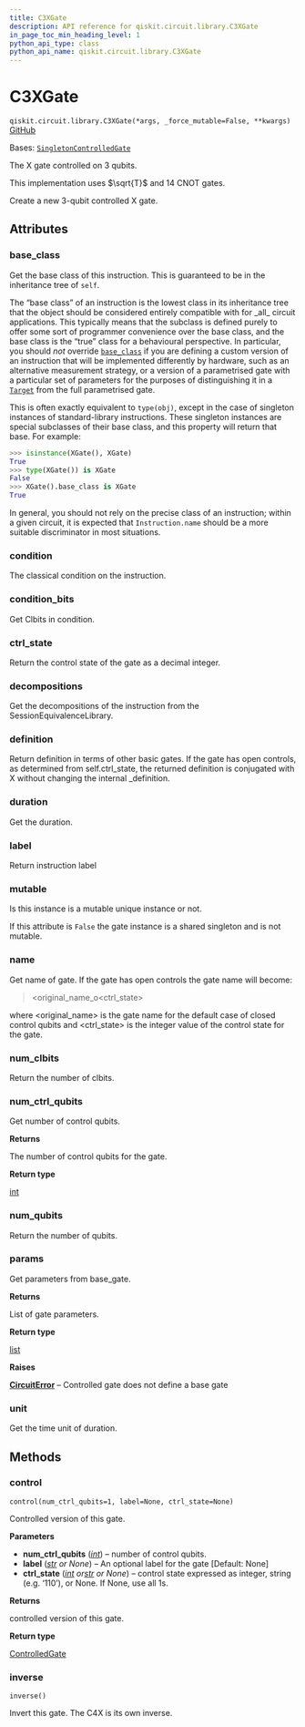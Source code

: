 ```yaml
---
title: C3XGate
description: API reference for qiskit.circuit.library.C3XGate
in_page_toc_min_heading_level: 1
python_api_type: class
python_api_name: qiskit.circuit.library.C3XGate
---
```


# C3XGate

<span id="qiskit.circuit.library.C3XGate" />

`qiskit.circuit.library.C3XGate(*args, _force_mutable=False, **kwargs)` [GitHub](https://github.com/qiskit/qiskit/tree/stable/0.45/qiskit/circuit/library/standard_gates/x.py "view source code")

Bases: [`SingletonControlledGate`](circuit_singleton#qiskit.circuit.singleton.SingletonControlledGate "qiskit.circuit.singleton.SingletonControlledGate")

The X gate controlled on 3 qubits.

This implementation uses $\sqrt{T}$ and 14 CNOT gates.

Create a new 3-qubit controlled X gate.

## Attributes

<span id="qiskit.circuit.library.C3XGate.base_class" />

### base\_class

Get the base class of this instruction. This is guaranteed to be in the inheritance tree of `self`.

The “base class” of an instruction is the lowest class in its inheritance tree that the object should be considered entirely compatible with for \_all\_ circuit applications. This typically means that the subclass is defined purely to offer some sort of programmer convenience over the base class, and the base class is the “true” class for a behavioural perspective. In particular, you should *not* override [`base_class`](#qiskit.circuit.library.C3XGate.base_class "qiskit.circuit.library.C3XGate.base_class") if you are defining a custom version of an instruction that will be implemented differently by hardware, such as an alternative measurement strategy, or a version of a parametrised gate with a particular set of parameters for the purposes of distinguishing it in a [`Target`](qiskit.transpiler.Target "qiskit.transpiler.Target") from the full parametrised gate.

This is often exactly equivalent to `type(obj)`, except in the case of singleton instances of standard-library instructions. These singleton instances are special subclasses of their base class, and this property will return that base. For example:

```python
>>> isinstance(XGate(), XGate)
True
>>> type(XGate()) is XGate
False
>>> XGate().base_class is XGate
True
```

In general, you should not rely on the precise class of an instruction; within a given circuit, it is expected that `Instruction.name` should be a more suitable discriminator in most situations.

<span id="qiskit.circuit.library.C3XGate.condition" />

### condition

The classical condition on the instruction.

<span id="qiskit.circuit.library.C3XGate.condition_bits" />

### condition\_bits

Get Clbits in condition.

<span id="qiskit.circuit.library.C3XGate.ctrl_state" />

### ctrl\_state

Return the control state of the gate as a decimal integer.

<span id="qiskit.circuit.library.C3XGate.decompositions" />

### decompositions

Get the decompositions of the instruction from the SessionEquivalenceLibrary.

<span id="qiskit.circuit.library.C3XGate.definition" />

### definition

Return definition in terms of other basic gates. If the gate has open controls, as determined from self.ctrl\_state, the returned definition is conjugated with X without changing the internal \_definition.

<span id="qiskit.circuit.library.C3XGate.duration" />

### duration

Get the duration.

<span id="qiskit.circuit.library.C3XGate.label" />

### label

Return instruction label

<span id="qiskit.circuit.library.C3XGate.mutable" />

### mutable

Is this instance is a mutable unique instance or not.

If this attribute is `False` the gate instance is a shared singleton and is not mutable.

<span id="qiskit.circuit.library.C3XGate.name" />

### name

Get name of gate. If the gate has open controls the gate name will become:

> \<original\_name\_o\<ctrl\_state>

where \<original\_name> is the gate name for the default case of closed control qubits and \<ctrl\_state> is the integer value of the control state for the gate.

<span id="qiskit.circuit.library.C3XGate.num_clbits" />

### num\_clbits

Return the number of clbits.

<span id="qiskit.circuit.library.C3XGate.num_ctrl_qubits" />

### num\_ctrl\_qubits

Get number of control qubits.

**Returns**

The number of control qubits for the gate.

**Return type**

[int](https://docs.python.org/3/library/functions.html#int "(in Python v3.12)")

<span id="qiskit.circuit.library.C3XGate.num_qubits" />

### num\_qubits

Return the number of qubits.

<span id="qiskit.circuit.library.C3XGate.params" />

### params

Get parameters from base\_gate.

**Returns**

List of gate parameters.

**Return type**

[list](https://docs.python.org/3/library/stdtypes.html#list "(in Python v3.12)")

**Raises**

[**CircuitError**](circuit#qiskit.circuit.CircuitError "qiskit.circuit.CircuitError") – Controlled gate does not define a base gate

<span id="qiskit.circuit.library.C3XGate.unit" />

### unit

Get the time unit of duration.

## Methods

### control

<span id="qiskit.circuit.library.C3XGate.control" />

`control(num_ctrl_qubits=1, label=None, ctrl_state=None)`

Controlled version of this gate.

**Parameters**

*   **num\_ctrl\_qubits** ([*int*](https://docs.python.org/3/library/functions.html#int "(in Python v3.12)")) – number of control qubits.
*   **label** ([*str*](https://docs.python.org/3/library/stdtypes.html#str "(in Python v3.12)") *or None*) – An optional label for the gate \[Default: None]
*   **ctrl\_state** ([*int*](https://docs.python.org/3/library/functions.html#int "(in Python v3.12)")  *or*[*str*](https://docs.python.org/3/library/stdtypes.html#str "(in Python v3.12)") *or None*) – control state expressed as integer, string (e.g. ‘110’), or None. If None, use all 1s.

**Returns**

controlled version of this gate.

**Return type**

[ControlledGate](qiskit.circuit.ControlledGate "qiskit.circuit.ControlledGate")

### inverse

<span id="qiskit.circuit.library.C3XGate.inverse" />

`inverse()`

Invert this gate. The C4X is its own inverse.

